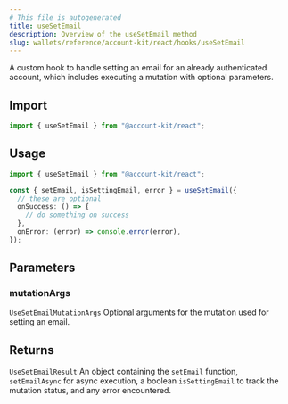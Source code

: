```yaml
---
# This file is autogenerated
title: useSetEmail
description: Overview of the useSetEmail method
slug: wallets/reference/account-kit/react/hooks/useSetEmail
---
```


A custom hook to handle setting an email for an already authenticated account, which includes executing a mutation with optional parameters.

## Import

```ts
import { useSetEmail } from "@account-kit/react";
```

## Usage

```ts twoslash
import { useSetEmail } from "@account-kit/react";

const { setEmail, isSettingEmail, error } = useSetEmail({
  // these are optional
  onSuccess: () => {
    // do something on success
  },
  onError: (error) => console.error(error),
});
```

## Parameters

### mutationArgs

`UseSetEmailMutationArgs`
Optional arguments for the mutation used for setting an email.

## Returns

`UseSetEmailResult`
An object containing the `setEmail` function, `setEmailAsync` for async execution, a boolean `isSettingEmail` to track the mutation status, and any error encountered.
